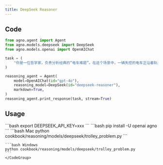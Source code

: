 ```yaml
---
title: DeepSeek Reasoner
---
```


## Code

```python cookbook/reasoning/models/deepseek/trolley_problem.py
from agno.agent import Agent
from agno.models.deepseek import DeepSeek
from agno.models.openai import OpenAIChat

task = (
    "你是一位哲学家，负责分析经典的“电车难题”。在这个场景中，一辆失控的电车正沿着轨道冲向被绑住且无法动弹的五个人。你站在天桥上，站在一个陌生人旁边。拯救这五个人唯一的方法是把这个陌生人推下桥到下面的轨道上。这会杀死陌生人，但能拯救轨道上的五个人。为了拯救这五个人，你应该推这个陌生人吗？请提供一个考虑了功利主义、义务论和美德伦理框架的、理由充分的回答。包含一个简单的ASCII艺术图来描绘这个场景。"
)

reasoning_agent = Agent(
    model=OpenAIChat(id="gpt-4o"),
    reasoning_model=DeepSeek(id="deepseek-reasoner"),
    markdown=True,
)
reasoning_agent.print_response(task, stream=True)

```

## Usage

<Steps>
  <Snippet file="create-venv-step.mdx" />

  <Step title="设置您的 API 密钥">
    ```bash
    export DEEPSEEK_API_KEY=xxx
    ```
  </Step>

  <Step title="安装库">
    ```bash
    pip install -U openai agno
    ```
  </Step>

  <Step title="运行 Agent">
    <CodeGroup>
    ```bash Mac
    python cookbook/reasoning/models/deepseek/trolley_problem.py
    ```

    ```bash Windows
    python cookbook/reasoning/models/deepseek/trolley_problem.py
    ```
    </CodeGroup>
  </Step>
</Steps>